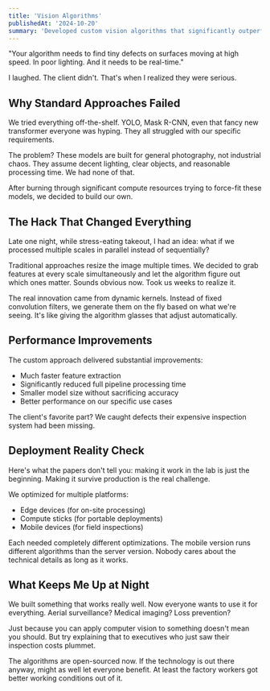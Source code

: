 ```yaml
---
title: 'Vision Algorithms'
publishedAt: '2024-10-20'
summary: 'Developed custom vision algorithms that significantly outperformed standard approaches for industrial applications.'
---
```


"Your algorithm needs to find tiny defects on surfaces moving at high speed. In poor lighting. And it needs to be real-time."

I laughed. The client didn't. That's when I realized they were serious.

## Why Standard Approaches Failed

We tried everything off-the-shelf. YOLO, Mask R-CNN, even that fancy new transformer everyone was hyping. They all struggled with our specific requirements.

The problem? These models are built for general photography, not industrial chaos. They assume decent lighting, clear objects, and reasonable processing time. We had none of that.

After burning through significant compute resources trying to force-fit these models, we decided to build our own.

## The Hack That Changed Everything

Late one night, while stress-eating takeout, I had an idea: what if we processed multiple scales in parallel instead of sequentially? 

Traditional approaches resize the image multiple times. We decided to grab features at every scale simultaneously and let the algorithm figure out which ones matter. Sounds obvious now. Took us weeks to realize it.

The real innovation came from dynamic kernels. Instead of fixed convolution filters, we generate them on the fly based on what we're seeing. It's like giving the algorithm glasses that adjust automatically.

## Performance Improvements

The custom approach delivered substantial improvements:
- Much faster feature extraction
- Significantly reduced full pipeline processing time
- Smaller model size without sacrificing accuracy
- Better performance on our specific use cases

The client's favorite part? We caught defects their expensive inspection system had been missing.

## Deployment Reality Check

Here's what the papers don't tell you: making it work in the lab is just the beginning. Making it survive production is the real challenge.

We optimized for multiple platforms:
- Edge devices (for on-site processing)
- Compute sticks (for portable deployments)
- Mobile devices (for field inspections)

Each needed completely different optimizations. The mobile version runs different algorithms than the server version. Nobody cares about the technical details as long as it works.

## What Keeps Me Up at Night

We built something that works really well. Now everyone wants to use it for everything. Aerial surveillance? Medical imaging? Loss prevention?

Just because you can apply computer vision to something doesn't mean you should. But try explaining that to executives who just saw their inspection costs plummet.

The algorithms are open-sourced now. If the technology is out there anyway, might as well let everyone benefit. At least the factory workers got better working conditions out of it.